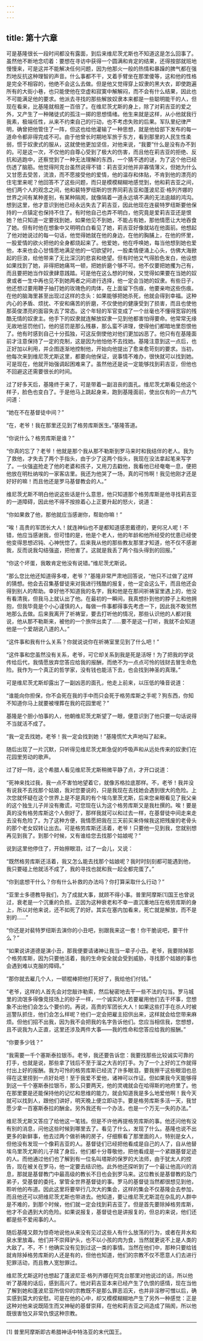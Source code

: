 ```yaml
---
---
---
```

title: 第十六章
---




可是基隆很长一段时间都没有露面，到后来维尼茨尤斯也不知道这是怎么回事了。虽然他不断地念叨着：要想在寻访中获得一个圆满和肯定的结果，还得按部就班地慢慢来，可是这并不能解决任何问题，因为他那火一般的热情和暴躁的脾气都在强烈地反抗这种理智的声音。什么事都不干，叉着手臂坐在那里傻等，这和他的性格是完全不相容的，他绝不会这么去做。但是他又觉得穿上奴隶的黑大衣，即使跑遍所有的大街小巷，也只能使他在空虚和寂寞中解解闷，而不会有什么结果，因此也不可能满足他的要求。他派去寻找的那些解放奴隶本来都是一些聪明能干的人，但现在看来，比基隆就相差一百倍了。在维尼茨尤斯的身上，除了对莉吉亚的爱之外，又产生了一种赌徒式的孤注一掷的思想情绪。他生来就是这样，从小他就我行我素，极端任性，从来不约束自己的行动，也不考虑失败的后果。军队里纪律严明，确曾把他管住了一阵，但这也给他灌输了一种思想，就是他给部下发布的每一道命令都非得完成不可。由于他曾长时期地军旅于东方，看到那里的人民生性柔弱，惯于奴隶式的服从，这就使他更加坚信，对他来说，“我要”什么是没有办不到的。可是这一次，不仅他的自尊心受到了极大的伤害，而且他在莉吉亚的拒绝、反抗和逃跑中，还察觉到了一种无法理解的东西，一个猜不透的谜，为了这个他已经伤透了脑筋。他觉得阿克台虽然说得不错：莉吉亚对他并非寡情薄义，但她为什么又甘愿去受苦，流浪，而不愿接受他的爱情，他的温存和体贴，不肯到他的漂亮的住宅里来呢？他回答不了这些问题，而只是模模糊糊地感觉到，他和莉吉亚之间，他们两个人的观念之间，他和裴特罗纽斯的世界同莉吉亚和蓬波尼亚·格列齐娜的世界之间有某种差别，有某种隔阂，就像隔着一道永远填不满的无法逾越的鸿沟。想到这里，他才意识到他已经永远失去了莉吉亚，因此他现在连裴特罗纽斯要他保持的一点镇定也保持不住了。有时他自己也弄不明白，他究竟是爱莉吉亚还是恨她？他只知道一定要找到她，如果他见不到她，不能占有她，那他情愿让大地吞食了她。但有时他在想象中又明明白白看见了她，莉吉亚好像就站在他面前。他想起了他对她说过的每一句话，他觉得她就在他的身边，在他的胸脯上，在他的怀里，一股爱情的欲火把他的全身都烧起来了。他爱她，他在呼唤她，每当他想到她也爱他，本来也会心甘情愿地满足他的一切欲望时，一股柔情便涌上心头，仿佛大海掀起的巨浪，给他带来了无比深沉的悲哀和绝望。但有时他又气得脸色发白，他设想如果找到了她，非得把她痛骂一顿，把她折磨个够不可。他不仅要把她攫为己有，而且要把她当作奴隶肆意践踏。可是他在这么想的时候，又觉得如果要在当她的奴隶或者一生中再也见不到她两者之间进行选择，他一定会当她的奴隶。有些日子，他还想过要用鞭子抽打她的玫瑰色的肉体，在上面留下伤痕，他要亲吻这些伤痕。在他的脑海里甚至出现过这样的念头：如果能够把她杀死，他就会得到幸福。这种内心的矛盾、烦扰、不安和痛苦的折磨，不仅使他的健康受到了损害，而且也使他那英俊漂亮的面容失去了常态。这个年轻的军官变成了一个丝毫也不懂得宽容的残酷无情的奴隶主。他手下的奴隶就连解放奴隶一见到他都害怕得要命。他常常无缘无故地惩罚他们，他的惩罚是那么残暴，那么蛮不讲理，使得他们都暗地里怨恨他了。他有时感到自己十分孤独，可这反倒使他对他们更加凶恶了。他只有在基隆面前才注意保持了一定的克制，这是因为他怕他不去找她。基隆注意到这一点后，也正好加以利用，并企图逐渐地控制他，开始向他提出了愈来愈苛刻的要求。当初，他每次来到维尼茨尤斯这里，都要向他保证，说事情不难办，很快就可以找到她。可是现在，他就开始强调起困难来了。虽然他还是说一定能够找到莉吉亚，但他也不回避这还需要很长的时间。

过了好多天后，基隆终于来了，可是带着一副沮丧的面孔。维尼茨尤斯看见他这个样子，脸色也变白了。于是他马上跳起身来，跑到基隆面前，使出仅有的一点力气问道：

“她在不在基督徒中间？”

“在，老爷！我在那里还见到了格劳库斯医生。”基隆答道。

“你说什么？格劳库斯是谁？”

“你真的忘了？老爷！他就是那个我从那不勒斯到罗马来时和我结伴的老人。我为了救他，才失去了两个手指头，由于少了这两个指头，我现在没法拿起笔来写字了。一伙强盗抢走了他的老婆和孩子，又用刀去戳他，我看他已经奄奄一息，便把他放在明杜纳埃的一家客店里。我还为他哭了一场，真的可怜啊！我见他刚才还是好好的嘛！而且他还是罗马基督教会的人。”

维尼茨尤斯不明白他说这些话是什么意思，他只知道那个格劳库斯是他寻找莉吉亚的一道障碍，因此他不得不按捺着心上正要升起的怒火，说道：

“你如果救了他，那他就应当感谢你，帮助你嘛！”

“唉！高贵的军团长大人！就连神仙也不是都知道感恩戴德的，更何况人呢！不错，他应当感谢我，但可惜的是，他是个老人，他的年龄和他所经受的忧患已经使他变得思想迟钝、心神恍惚了。后来我从他的那些教友那里才知道，他不仅不感谢我，反而说我勾结强盗，把他害了。这就是我丢了两个指头得到的回报。”

“你这个坏蛋，我敢肯定他没有说错。”维尼茨尤斯说。

“那么您比他还知道得多喽，老爷？”基隆非常严肃地回答说，“他只不过做了这样的猜想。他会去召集基督徒来对我进行残酷的报复，他一定会这么干，而且他还会得到别人的帮助。幸好他不知道我的名字，我和他是在那间祈祷室里遇上的，他没有看清我，但我马上就认出了他。在最初的一瞬间，我真想扑到他的脖子上和他拥抱，但我毕竟是个小心谨慎的人，每做一件事都得事先考虑一下，因此我不敢贸然地那么去做。后来我离开了祈祷室，要去打听他的情况，那些认识他的人都对我说，他从那不勒斯来，被他的一个旅伴出卖了……要不是这一打听，我就不会知道他是一个爱胡说八道的人。”

“这件事和我有什么关系？你就说说你在祈祷室里见到了什么吧！”

“这件事和您虽然没有关系，老爷，可它却关系到我是死是活呀！为了把我的学说传给后代，我情愿放弃您答应给我的报酬，而绝不为一点点可怜的钱财去冒生命危险。我作为一个真正的哲学家，没有钱也能活下去，也会找到神圣的真理。”

可是维尼茨尤斯却露出了一副凶恶的面孔，他走上前来，以压低的嗓音说道：

“谁能向你担保，你不会死在我的手中而只会死于格劳库斯之手呢？狗东西，你知不知道你马上就要被埋葬在我的花园里呢？”

基隆是个胆小怕事的人，他朝维尼茨尤斯望了一眼，便意识到了他只要一句话说得不当就活不成了。

“我一定去找她，老爷！我一定会找到她！”基隆慌忙大声地叫了起来。

随后出现了一片沉默，只听得见维尼茨尤斯急促的呼吸声和从远处传来的奴隶们在花园里劳动的歌声。

过了好一阵，这个希腊人看见维尼茨尤斯稍微平静了点，才开口说道：

“死神来找过我，我一点不害怕地望着它，就像苏格拉底那样。不，老爷！我并没有说我不去找那个姑娘，我对您要说的，只是我现在去找她会遇到很大的危险。上次您就怀疑在这个世界上是不是真的有个埃乌里茨尤斯，后来您亲眼看见了我父亲的这个独生儿子并没有撒谎，可您现在认为这个格劳库斯又是我杜撰的。唉！要是真的没有格劳库斯这个人倒好了，那样我就可以和过去一样，在基督徒中间走来走去没有危险了。为了这种方便，我情愿把我在三天前买来侍候我这把残废的老骨头的那个老女奴转让出去。可是格劳库斯还活着，老爷！只要他一见到我，您就别想再见到我了。到那个时候，又有谁给您去找那个姑娘呢？”

说到这里他停住了，开始擦眼泪，过了一会儿，又说：

“既然格劳库斯还活着，我又怎么能去找那个姑娘呢？我时时刻刻都可能遇到他，我只要碰上他就活不成了，我的寻找也就和我一起全都完蛋了。”

“你到底想干什么？你有什么补救的办法吗？你打算采取什么行动？”

“亚里士多德教导我们，为了成就大事，就顾不得小事。普里阿摩斯[1]国王也曾说过，衰老是一个沉重的负担。正因为这种衰老和不幸一直沉重地压在格劳库斯的身上，所以对他来说，还不如死了的好。其实在塞内加看来，死亡就是解放，而不是别的……”

“你还是对裴特罗纽斯去演你的小丑吧，别跟我来这一套！你干脆说吧，要干什么？”

“如果说讲道德是演小丑，那我便要请诸神让我当一辈子小丑。老爷，我要除掉那个格劳库斯，因为只要他活着，我的生命安全就会受到威胁，寻找那个姑娘的事也会遇到难以克服的障碍。”

“那你就去雇几个人，一顿棍棒把他打死好了，我给他们付钱。”

“老爷，这样的人首先会对您敲诈勒索，然后秘密地去干一些不法的勾当。罗马城里的流氓多得像竞技场上的砂子一样，一个诚实的人若要雇用他们去干坏事，您想象不出他们会怎么个要价的。再说，高贵的军团长大人！如果这些打手在杀人时被巡警队抓住，他们会怎么样呢？他们一定会把雇主招供出来，这样就会给您带来麻烦。但他们招不出我，因为我不会把我的名字告诉他们。您应当相信我，您想想，且不说我为人正直，这里还涉及两件大事——我的性命和您答应给我的报酬。”

“你要多少钱？”

“我需要一千个塞斯泰拉银币。老爷，我还要告诉您：我要找那些比较诚实可靠的打手，也就是说，那些拿了钱后不至于溜之大吉的打手。为了一个上好的工作就得付出上好的报酬。我为可怜的格劳库斯已经流了许多眼泪，要我擦干这些眼泪也总得在这里捞到一点好处吧！至于我爱不爱他，诸神可以作证。但如果我今天能够得到这一千个塞斯泰拉银币，那么只要两天，他的灵魂就会在哈得斯的地府里了。他在那里要是还能保持他的记忆和思维的能力，就会知道我是多么地爱他啊！我今天就可以找到人，跟他们讲好，明天晚上便立即动手。要是格劳库斯多活一天，我甘愿少拿一百塞斯泰拉的酬金。另外我还有一个办法，也是一个万无一失的办法。”

维尼茨尤斯又答应了给他这一笔钱。但是不许他再提格劳库斯的事。他还问他有没有别的消息，问他这些时候到哪里去了。看见了什么，发现了什么。基隆也说不出更多的新鲜事，他去过两个做祈祷的房子，仔细察看了那里面的人，特别是女人，但他没有发现一个像莉吉亚的人。基督徒们已经把他看成是自己的人了，自从他替埃乌里茨尤斯的儿子赎了身后，他们都十分尊敬他，把他看成是一个紧跟基督足迹的人。而他通过他们也了解到有一位名叫塔斯的保罗的大法师，由于犹太人的控告，现在被关在罗马，他一定要去结识他。此外他还探听到了一个最让他高兴的消息，那就是基督教门中最高级的教长不日也会到罗马来。这位教长是基督教的及门弟子，受基督的委托，掌管全世界基督徒的事。罗马的基督徒当然都很想见到他，聆听他的布道。因此这里将要举行几次大的集会，这样的集会不仅基隆会去参加，而且他还可以把维尼茨尤斯也带进去。他知道，要让维尼茨尤斯混在杂乱的人群中是不难的，到那个时候，他们就一定会找到莉吉亚了。但是首先要除掉格劳库斯，他才不会遇到大的危险。如果说报复，基督徒也是讲报复的，但总的来说，他们还都是些不爱闹事的人。

随后基隆又颇为惊奇地说他从来没有见过这些人有什么放荡的行为，或者在井水和泉水里放毒。他们并不崇拜驴头，也不以小孩的肉为食，当然就更说不上是人类的大敌了。不，不！他确实没有见到过这一类的事情。当然在他们中，那种只要给钱就肯除掉格劳库斯的人还是有的，但他也知道，他们的宗教不仅不愿意人们去进行犯罪活动，而且教人宽恕罪过。

维尼茨尤斯这时也想起了蓬波尼亚·格列齐娜在阿克台那里对他说过的话，所以他听了基隆的话后，感到高兴了。他对莉吉亚本来已经产生了仇恨的感情，现在当他了解到她和蓬波尼亚所信仰的宗教既不是那么罪恶滔天，也并非淫秽可憎以后，确实感到莫大的安慰。可是在他的心中，却又模模糊糊地产生了另外一种感觉：正是这种对他来说既陌生而又神秘的基督崇拜，在他和莉吉亚之间造成了隔阂，所以他既很害怕又非常仇恨这种宗教。



* * *



[1] 普里阿摩斯即古希腊神话中特洛亚的末代国王。